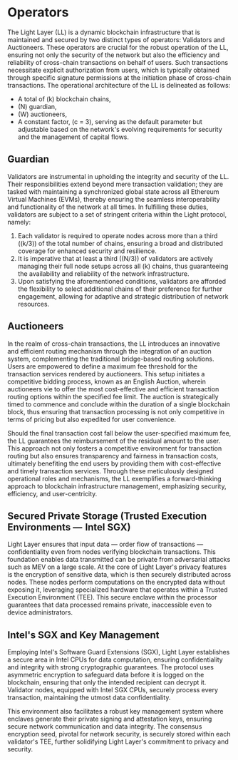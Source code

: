 # Operators

The Light Layer (LL) is a dynamic blockchain infrastructure that is maintained and secured by two distinct types of operators: Validators and Auctioneers. These operators are crucial for the robust operation of the LL, ensuring not only the security of the network but also the efficiency and reliability of cross-chain transactions on behalf of users. Such transactions necessitate explicit authorization from users, which is typically obtained through specific signature permissions at the initiation phase of cross-chain transactions. The operational architecture of the LL is delineated as follows:

- A total of \(k\) blockchain chains,
- \(N\) guardian,
- \(W\) auctioneers,
- A constant factor, \(c = 3\), serving as the default parameter but adjustable based on the network's evolving requirements for security and the management of capital flows.

## Guardian

Validators are instrumental in upholding the integrity and security of the LL. Their responsibilities extend beyond mere transaction validation; they are tasked with maintaining a synchronized global state across all Ethereum Virtual Machines (EVMs), thereby ensuring the seamless interoperability and functionality of the network at all times. In fulfilling these duties, validators are subject to a set of stringent criteria within the Light protocol, namely:

1. Each validator is required to operate nodes across more than a third (\(k/3\)) of the total number of chains, ensuring a broad and distributed coverage for enhanced security and resilience.
2. It is imperative that at least a third (\(N/3\)) of validators are actively managing their full node setups across all \(k\) chains, thus guaranteeing the availability and reliability of the network infrastructure.
3. Upon satisfying the aforementioned conditions, validators are afforded the flexibility to select additional chains of their preference for further engagement, allowing for adaptive and strategic distribution of network resources.

## Auctioneers

In the realm of cross-chain transactions, the LL introduces an innovative and efficient routing mechanism through the integration of an auction system, complementing the traditional bridge-based routing solutions. Users are empowered to define a maximum fee threshold for the transaction services rendered by auctioneers. This setup initiates a competitive bidding process, known as an English Auction, wherein auctioneers vie to offer the most cost-effective and efficient transaction routing options within the specified fee limit. The auction is strategically timed to commence and conclude within the duration of a single blockchain block, thus ensuring that transaction processing is not only competitive in terms of pricing but also expedited for user convenience.

Should the final transaction cost fall below the user-specified maximum fee, the LL guarantees the reimbursement of the residual amount to the user. This approach not only fosters a competitive environment for transaction routing but also ensures transparency and fairness in transaction costs, ultimately benefiting the end users by providing them with cost-effective and timely transaction services. Through these meticulously designed operational roles and mechanisms, the LL exemplifies a forward-thinking approach to blockchain infrastructure management, emphasizing security, efficiency, and user-centricity.

## Secured Private Storage (Trusted Execution Environments —  Intel SGX)

Light Layer ensures that input data — order flow of transactions — confidentiality even from nodes verifying blockchain transactions. This foundation enables data transmitted can be private from adversarial attacks such as MEV on a large scale. At the core of Light Layer's privacy features is the encryption of sensitive data, which is then securely distributed across nodes. These nodes perform computations on the encrypted data without exposing it, leveraging specialized hardware that operates within a Trusted Execution Environment (TEE). This secure enclave within the processor guarantees that data processed remains private, inaccessible even to device administrators.

## Intel's SGX and Key Management

Employing Intel's Software Guard Extensions (SGX), Light Layer establishes a secure area in Intel CPUs for data computation, ensuring confidentiality and integrity with strong cryptographic guarantees. The protocol uses asymmetric encryption to safeguard data before it is logged on the blockchain, ensuring that only the intended recipient can decrypt it. Validator nodes, equipped with Intel SGX CPUs, securely process every transaction, maintaining the utmost data confidentiality.

This environment also facilitates a robust key management system where enclaves generate their private signing and attestation keys, ensuring secure network communication and data integrity. The consensus encryption seed, pivotal for network security, is securely stored within each validator's TEE, further solidifying Light Layer's commitment to privacy and security.